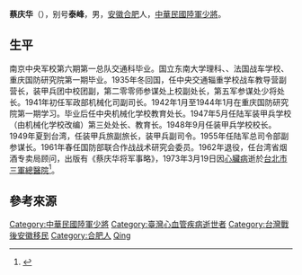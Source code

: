 {{Otheruses|other=名为蔡庆华的其他人物|蔡庆华}}
{{dead end|time=2016-09-23T08:37:34+00:00}}
'''蔡庆华'''（{{Bd|1906年||1973年|3月19日}}），别号'''泰峰'''，男，[[安徽省|安徽]][[合肥市|合肥]]人，[[中華民國陸軍|中華民國陸軍]][[少將|少將]]。

== 生平 ==
南京中央军校第六期第一总队交通科毕业。国立东南大学理科、{{Link-en|法國步兵學校|École de l'infanterie}}、法国战车学校、重庆国防研究院第一期毕业。1935年冬回国，任中央交通辎重学校战车教导营副营长，装甲兵团中校团副，第二零零师参谋处上校副处长，第五军参谋处少将处长。1941年初任军政部机械化司副司长。1942年1月至1944年1月在重庆国防研究院第一期学习。毕业后任中央机械化学校教育处长。1947年5月任陆军装甲兵学校（由机械化学校改编）第三处处长、教育长。1948年9月任装甲兵学校校长。1949年夏到台湾，任装甲兵旅副旅长，装甲兵副司令。1955年任陆军总司令部副参谋长。1961年春任国防部联合作战战术研究会委员。1962年退役，任台湾省烟酒专卖局顾问，出版有《蔡庆华将军事略》，1973年3月19日因[[心臟病|心臟病]]逝於[[台北市|台北市]][[三軍總醫院|三軍總醫院]]<ref name="病逝">{{Cite news |date=1973-03-20 |title=蔡慶華少將 昨病逝台北 |author=軍聞社 |publisher=[[聯合報|聯合報]] |page=第3版}}</ref>。

== 參考來源 ==
{{reflist}}

{{Authority control}}
{{DEFAULTSORT:Cai蔡}}
[[Category:中華民國陸軍少將|Category:中華民國陸軍少將]]
[[Category:臺灣心血管疾病逝世者|Category:臺灣心血管疾病逝世者]]
[[Category:台灣戰後安徽移民|Category:台灣戰後安徽移民]]
[[Category:合肥人|Category:合肥人]]
[[Category:蔡姓|Qing]]